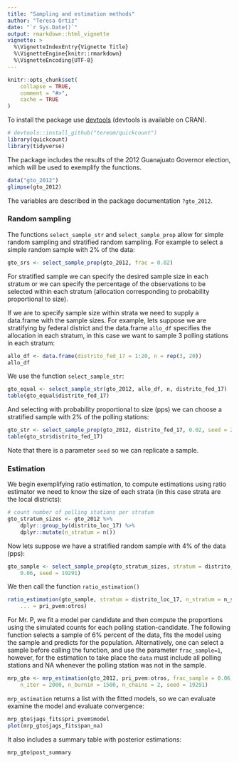 ```yaml
---
title: "Sampling and estimation methods"
author: "Teresa Ortiz"
date: "`r Sys.Date()`"
output: rmarkdown::html_vignette
vignette: >
  %\VignetteIndexEntry{Vignette Title}
  %\VignetteEngine{knitr::rmarkdown}
  %\VignetteEncoding{UTF-8}
---
```


```r
knitr::opts_chunk$set(
    collapse = TRUE,
    comment = "#>", 
    cache = TRUE
)
```

To install the package use [devtools](https://github.com/r-lib/devtools) 
(devtools is available on CRAN).

```r
# devtools::install_github("tereom/quickcount")
library(quickcount)
library(tidyverse)
```

The package includes the results of the 2012 Guanajuato Governor election, which
will be used to exemplify the functions.

```r
data("gto_2012")
glimpse(gto_2012)
```

The variables are described in the package documentation `?gto_2012`.

### Random sampling

The functions `select_sample_str` and `select_sample_prop` allow for simple 
random sampling and stratified random sampling. For example to 
select a simple random sample with 2% of the data:

```r
gto_srs <- select_sample_prop(gto_2012, frac = 0.02)
```

For stratified sample we can specify the desired sample size in each stratum 
or we can specify the percentage of the observations to be selected within 
each stratum (allocation corresponding to probability proportional to size).

If we are to specify sample size within strata we need to supply a data.frame
with the sample sizes. For example, lets suppose we are stratifying by federal 
district and the data.frame `allo_df` specifies the allocation in each stratum, 
in this case we want to sample 3 polling stations in each stratum:

```r
allo_df <- data.frame(distrito_fed_17 = 1:20, n = rep(3, 20))
allo_df
```
We use the function `select_sample_str`:
```r
gto_equal <- select_sample_str(gto_2012, allo_df, n, distrito_fed_17)
table(gto_equal$distrito_fed_17)
```

And selecting with probability proportional to size (pps) we can choose a 
stratified sample with 2% of the polling stations:

```r
gto_str <- select_sample_prop(gto_2012, distrito_fed_17, 0.02, seed = 281982)
table(gto_str$distrito_fed_17)
```
Note that there is a parameter `seed` so we can replicate a sample.

### Estimation

We begin exemplifying ratio estimation, to compute estimations using ratio
estimator we need to know the size of each strata (in this case strata are the 
local districts):

```r
# count number of polling stations per stratum
gto_stratum_sizes <- gto_2012 %>%
    dplyr::group_by(distrito_loc_17) %>%
    dplyr::mutate(n_stratum = n())
```

Now lets suppose we have a stratified random sample with 4% of the data (pps):

```r
gto_sample <- select_sample_prop(gto_stratum_sizes, stratum = distrito_loc_17, 
    0.06, seed = 19291)
```

We then call the function `ratio_estimation()`

```r
ratio_estimation(gto_sample, stratum = distrito_loc_17, n_stratum = n_stratum, 
    ... = pri_pvem:otros)
```
For Mr. P, we fit a model per candidate and then compute the proportions using
the simulated counts for each polling station-candidate. The following 
function selects a sample of 6% percent of the data, fits the model using the 
sample and predicts for the population. Alternatively, one can select a sample
before calling the function, and use the parameter `frac_sample=1`, however, 
for the estimation to take place the `data` must include all polling stations 
and NA whenever the polling station was not in the sample.

```r
mrp_gto <- mrp_estimation(gto_2012, pri_pvem:otros, frac_sample = 0.06, 
    n_iter = 2000, n_burnin = 1500, n_chains = 2, seed = 19291)
```

`mrp_estimation` returns a list with the fitted models, so we can evaluate
examine the model and evaluate convergence:

```r
mrp_gto$jags_fits$pri_pvem$model
plot(mrp_gto$jags_fits$pan_na)
```

It also includes a summary table with posterior estimations:

```r
mrp_gto$post_summary
```



